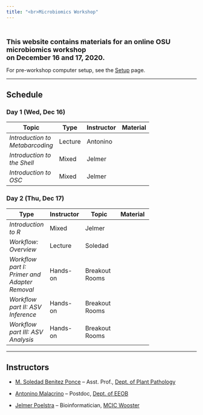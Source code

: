 ```yaml
---
title: "<br>Microbiomics Workshop"
---
```


<style>
.mytable table {
  width:75%;
}
</style>

<br>

<span style="font-size: 18px">**This website contains materials for an online
OSU microbiomics workshop<br>on December 16 and 17, 2020.**</span>

For pre-workshop computer setup, see the [Setup](00_setup.html) page.

----

## Schedule

### Day 1 (Wed, Dec 16)

<div class="mytable">

Topic | Type | Instructor | Material | Slides
|-|-|-|-|-|
_Introduction to Metabarcoding_ | Lecture | Antonino | | <a href="slides/intro_presentation.pdf" target="_blank"><span style="color: #4b5357;"><i class="fas fa-desktop fa-lg"></i></span></a> |
_Introduction to the Shell_ | Mixed | Jelmer | <a href="02-shell.html" target="_blank"><span style="color: #4b5357;"><i class="fas fa-book fa-lg"></i></span></a> | <a href="slides/02-shell-slides.html" target="_blank"><span style="color: #4b5357;"><i class="fas fa-desktop fa-lg"></i></span></a> |
_Introduction to OSC_ | Mixed | Jelmer | <a href="03-OSC.html" target="_blank"><span style="color: #4b5357;"><i class="fas fa-book fa-lg"></i></span></a> | <a href="slides/03-OSC-slides.html" target="_blank"><span style="color: #4b5357;"><i class="fas fa-desktop fa-lg"></i></span></a> |


</mytable>

### Day 2 (Thu, Dec 17)

<div class="mytable">

| Type | Instructor | Topic | Material
|-|-|-|-|
| _Introduction to R_ | Mixed | Jelmer | <a href="06-R.html" target="_blank"><span style="color: #4b5357;"><i class="fas fa-book fa-lg"></i></span></a> |
_Workflow: Overview_ | Lecture | Soledad | <a href="04-data-overview.html" target="_blank"><span style="color: #4b5357;"><i class="fas fa-book fa-lg"></i></span></a> | |
_Workflow part I: Primer and Adapter Removal_ | Hands-on | Breakout Rooms | <a href="05-preprocess-reads.html" target="_blank"><span style="color: #4b5357;"><i class="fas fa-book fa-lg"></i></span></a> | |
| _Workflow part II: ASV Inference_  | Hands-on | Breakout Rooms | <a href="07-ASV-inference.html" target="_blank"><span style="color: #4b5357;"><i class="fas fa-book fa-lg"></i></span></a> |
| _Workflow part III: ASV Analysis_ | Hands-on | Breakout Rooms | <a href="08-postASV-analysis.html" target="_blank"><span style="color: #4b5357;"><i class="fas fa-book fa-lg"></i></span></a> |

</mytable>

----

## Instructors

- [M. Soledad Benitez Ponce](benitezponce.1@osu.edu) -- Asst. Prof., [Dept. of Plant Pathology](https://plantpath.osu.edu/)

- [Antonino Malacrino](mailto:malacrino.1@osu.edu) -- Postdoc, [Dept. of EEOB](https://eeob.osu.edu/)

- [Jelmer Poelstra](mailto:poelstra.1@osu.edu) -- Bioinformatician, [MCIC Wooster](https://mcic.osu.edu)

<br> <br> <br>
